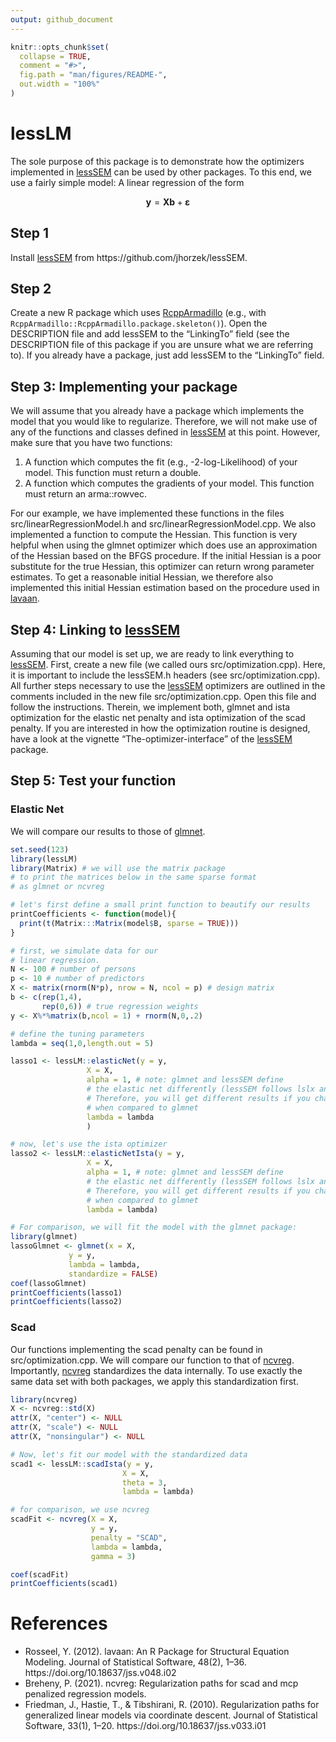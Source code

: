 ```yaml
---
output: github_document
---
```


<!-- README.md is generated from README.Rmd. Please edit that file -->

```r
knitr::opts_chunk$set(
  collapse = TRUE,
  comment = "#>",
  fig.path = "man/figures/README-",
  out.width = "100%"
)
```

# lessLM

The sole purpose of this package is to demonstrate how the optimizers implemented in [lessSEM](https://github.com/jhorzek/lessSEM) can be used by other packages. To this end, we use a fairly simple model: A
linear regression of the form

$$\pmb y = \pmb X \pmb b + \pmb\varepsilon$$

## Step 1

Install [lessSEM](https://github.com/jhorzek/lessSEM) from https://github.com/jhorzek/lessSEM.

## Step 2

Create a new R package which uses [RcppArmadillo](https://github.com/RcppCore/RcppArmadillo) (e.g., with `RcppArmadillo::RcppArmadillo.package.skeleton()`). Open the DESCRIPTION file and add lessSEM to the "LinkingTo" field (see the DESCRIPTION file of this package if you are unsure what we are referring to). If you already have a package, just add lessSEM to the "LinkingTo" field.

## Step 3: Implementing your package

We will assume that you already have a package which implements the model that you would like to regularize. Therefore, we will not make use of any of the functions and classes defined in [lessSEM](https://github.com/jhorzek/lessSEM) at this point. However, make sure that you have two functions:

1) A function which computes the fit (e.g., -2-log-Likelihood) of your model. This function must return a double.
2) A function which computes the gradients of your model. This function must return an arma::rowvec.

For our example, we have implemented these functions in the files src/linearRegressionModel.h and src/linearRegressionModel.cpp. We also implemented a function to compute the Hessian. This function is very helpful when using the glmnet optimizer which does use an approximation of the Hessian based on the BFGS procedure. If the initial Hessian is a poor substitute for the true Hessian, this optimizer can return wrong parameter estimates. To get a reasonable initial Hessian, we therefore also implemented this initial Hessian estimation based on the procedure used in [lavaan](https://github.com/yrosseel/lavaan).

## Step 4: Linking to [lessSEM](https://github.com/jhorzek/lessSEM)

Assuming that our model is set up, we are ready to link everything to [lessSEM](https://github.com/jhorzek/lessSEM). First, create a new file (we called ours src/optimization.cpp). Here, it is important to include the lessSEM.h headers (see src/optimization.cpp). All further steps necessary to use the [lessSEM](https://github.com/jhorzek/lessSEM) optimizers are outlined in the comments included in the new file src/optimization.cpp. Open this file and follow the instructions. Therein, we implement both, glmnet and ista optimization for the elastic net penalty and ista optimization of the scad penalty. If you are interested in how the optimization routine is designed, have a look at the vignette "The-optimizer-interface" of the [lessSEM](https://github.com/jhorzek/lessSEM) package. 

## Step 5: Test your function

### Elastic Net

We will compare our results to those of [glmnet](https://github.com/cran/glmnet).
```r
set.seed(123)
library(lessLM)
library(Matrix) # we will use the matrix package
# to print the matrices below in the same sparse format
# as glmnet or ncvreg

# let's first define a small print function to beautify our results
printCoefficients <- function(model){
  print(t(Matrix:::Matrix(model$B, sparse = TRUE)))
}

# first, we simulate data for our
# linear regression.
N <- 100 # number of persons
p <- 10 # number of predictors
X <- matrix(rnorm(N*p),	nrow = N, ncol = p) # design matrix
b <- c(rep(1,4), 
       rep(0,6)) # true regression weights
y <- X%*%matrix(b,ncol = 1) + rnorm(N,0,.2)

# define the tuning parameters
lambda = seq(1,0,length.out = 5)

lasso1 <- lessLM::elasticNet(y = y,
                 X = X,
                 alpha = 1, # note: glmnet and lessSEM define 
                 # the elastic net differently (lessSEM follows lslx and regsem)
                 # Therefore, you will get different results if you change alpha
                 # when compared to glmnet
                 lambda = lambda
                 )

# now, let's use the ista optimizer
lasso2 <- lessLM::elasticNetIsta(y = y,
                 X = X,
                 alpha = 1, # note: glmnet and lessSEM define 
                 # the elastic net differently (lessSEM follows lslx and regsem)
                 # Therefore, you will get different results if you change alpha
                 # when compared to glmnet
                 lambda = lambda)

# For comparison, we will fit the model with the glmnet package:
library(glmnet)
lassoGlmnet <- glmnet(x = X, 
             y = y, 
             lambda = lambda,
             standardize = FALSE)
coef(lassoGlmnet)
printCoefficients(lasso1)
printCoefficients(lasso2)

```

### Scad

Our functions implementing the scad penalty can be found in src/optimization.cpp. 
We will compare our function to that of [ncvreg](https://github.com/pbreheny/ncvreg). Importantly, 
[ncvreg](https://github.com/pbreheny/ncvreg) standardizes 
the data internally. To use exactly the same data set with both packages,
we apply this standardization first. 

```r
library(ncvreg)
X <- ncvreg::std(X)
attr(X, "center") <- NULL
attr(X, "scale") <- NULL
attr(X, "nonsingular") <- NULL

# Now, let's fit our model with the standardized data
scad1 <- lessLM::scadIsta(y = y, 
                         X = X, 
                         theta = 3, 
                         lambda = lambda)

# for comparison, we use ncvreg
scadFit <- ncvreg(X = X, 
                  y = y, 
                  penalty = "SCAD",
                  lambda = lambda, 
                  gamma = 3)

coef(scadFit)
printCoefficients(scad1)
```

# References

* Rosseel, Y. (2012). lavaan: An R Package for Structural Equation Modeling. Journal of Statistical Software, 48(2), 1–36. https://doi.org/10.18637/jss.v048.i02
* Breheny, P. (2021). ncvreg: Regularization paths for scad and mcp penalized regression models.
* Friedman, J., Hastie, T., & Tibshirani, R. (2010). Regularization paths for generalized linear models via coordinate descent. Journal of Statistical Software, 33(1), 1–20. https://doi.org/10.18637/jss.v033.i01
